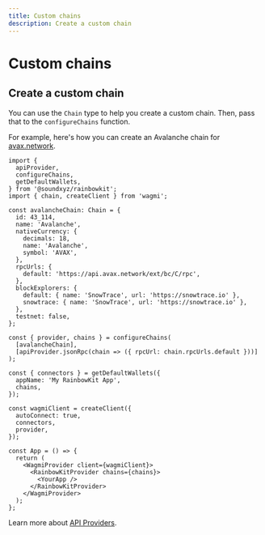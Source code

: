 ```yaml
---
title: Custom chains
description: Create a custom chain
---
```


# Custom chains

## Create a custom chain

You can use the `Chain` type to help you create a custom chain. Then, pass that to the `configureChains` function.

For example, here's how you can create an Avalanche chain for [avax.network](https://avax.network).

```tsx
import {
  apiProvider,
  configureChains,
  getDefaultWallets,
} from '@soundxyz/rainbowkit';
import { chain, createClient } from 'wagmi';

const avalancheChain: Chain = {
  id: 43_114,
  name: 'Avalanche',
  nativeCurrency: {
    decimals: 18,
    name: 'Avalanche',
    symbol: 'AVAX',
  },
  rpcUrls: {
    default: 'https://api.avax.network/ext/bc/C/rpc',
  },
  blockExplorers: {
    default: { name: 'SnowTrace', url: 'https://snowtrace.io' },
    snowtrace: { name: 'SnowTrace', url: 'https://snowtrace.io' },
  },
  testnet: false,
};

const { provider, chains } = configureChains(
  [avalancheChain],
  [apiProvider.jsonRpc(chain => ({ rpcUrl: chain.rpcUrls.default }))]
);

const { connectors } = getDefaultWallets({
  appName: 'My RainbowKit App',
  chains,
});

const wagmiClient = createClient({
  autoConnect: true,
  connectors,
  provider,
});

const App = () => {
  return (
    <WagmiProvider client={wagmiClient}>
      <RainbowKitProvider chains={chains}>
        <YourApp />
      </RainbowKitProvider>
    </WagmiProvider>
  );
};
```

Learn more about [API Providers](/docs/api-providers).
